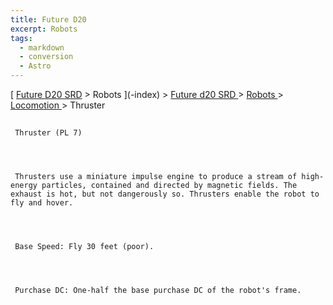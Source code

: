 ```yaml
---
title: Future D20
excerpt: Robots
tags:
  - markdown
  - conversion
  - Astro
---
```







[
[Future D20 SRD]( / ) > Robots
     ](-index)
     >
     [
      Future d20 SRD
     ](future-d20-srd-index)
     >
     [
      Robots
     ](future-d20-srd-robots-index)
     >
     [
      Locomotion
     ](future-d20-srd-robots-locomotion-index)
     > Thruster
    





## 
     Thruster (PL 7)
    



     Thrusters use a miniature impulse engine to produce a stream of high-energy particles, contained and directed by magnetic fields. The exhaust is hot, but not dangerously so. Thrusters enable the robot to fly and hover.
    



     Base Speed: Fly 30 feet (poor).
    



     Purchase DC: One-half the base purchase DC of the robot's frame.
    





